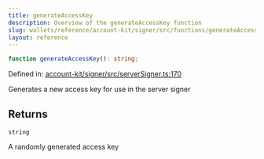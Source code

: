 ```yaml
---
title: generateAccessKey
description: Overview of the generateAccessKey function
slug: wallets/reference/account-kit/signer/src/functions/generateAccessKey
layout: reference
---
```


```ts
function generateAccessKey(): string;
```

Defined in: [account-kit/signer/src/serverSigner.ts:170](https://github.com/alchemyplatform/aa-sdk/blob/4987bdd63823427c48ec21401b71fa3cfc2d0675/account-kit/signer/src/serverSigner.ts#L170)

Generates a new access key for use in the server signer

## Returns

`string`

A randomly generated access key
